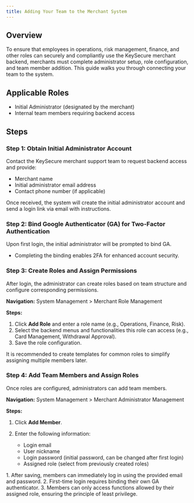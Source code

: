 ```yaml
---
title: Adding Your Team to the Merchant System
---
```


## Overview
To ensure that employees in operations, risk management, finance, and other roles can securely and compliantly use the KeySecure merchant backend, merchants must complete administrator setup, role configuration, and team member addition. This guide walks you through connecting your team to the system.

## Applicable Roles
* Initial Administrator (designated by the merchant)  
* Internal team members requiring backend access  

## Steps

### Step 1: Obtain Initial Administrator Account
Contact the KeySecure merchant support team to request backend access and provide:

* Merchant name  
* Initial administrator email address  
* Contact phone number (if applicable)  

Once received, the system will create the initial administrator account and send a login link via email with instructions.

### Step 2: Bind Google Authenticator (GA) for Two-Factor Authentication
Upon first login, the initial administrator will be prompted to bind GA.

* Completing the binding enables 2FA for enhanced account security.

### Step 3: Create Roles and Assign Permissions
After login, the administrator can create roles based on team structure and configure corresponding permissions.

**Navigation:** System Management > Merchant Role Management

**Steps:**

1. Click **Add Role** and enter a role name (e.g., Operations, Finance, Risk).  
2. Select the backend menus and functionalities this role can access (e.g., Card Management, Withdrawal Approval).  
3. Save the role configuration.

<Note>
It is recommended to create templates for common roles to simplify assigning multiple members later.
</Note>

### Step 4: Add Team Members and Assign Roles
Once roles are configured, administrators can add team members.

**Navigation:** System Management > Merchant Administrator Management

**Steps:**

1. Click **Add Member**.  
2. Enter the following information:

   * Login email  
   * User nickname  
   * Login password (initial password, can be changed after first login)  
   * Assigned role (select from previously created roles)  

<Tip>
1. After saving, members can immediately log in using the provided email and password.  
2. First-time login requires binding their own GA authenticator.  
3. Members can only access functions allowed by their assigned role, ensuring the principle of least privilege.
</Tip>
